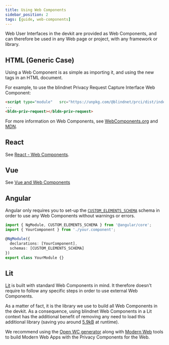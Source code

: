 ```yaml
---
title: Using Web Components
sidebar_position: 2
tags: [guide, web-components]
---
```


Web User Interfaces in the devkit are provided as Web Components, and can therefore be used in any Web page or project, with any framework or library.

## HTML (Generic Case)

Using a Web Component is as simple as importing it, and using the new tags in an HTML document.

For example, to use the blindnet Privacy Request Capture Interface Web Component:

```html
<script type="module"   src="https://unpkg.com/@blindnet/prci/dist/index.core.min.js?module"></script>
...
<bldn-priv-request></bldn-priv-request>
```

For more information on Web Components, see [WebComponents.org](https://www.webcomponents.org/introduction) and [MDN](https://developer.mozilla.org/en-US/docs/Web/Web_Components).

## React

See [React - Web Components](https://reactjs.org/docs/web-components.html).

## Vue

See [Vue and Web Components](https://vuejs.org/guide/extras/web-components.html#building-custom-elements-with-vue)

## Angular

Angular only requires you to set-up the [`CUSTOM_ELEMENTS_SCHEMA`](https://angular.io/api/core/CUSTOM_ELEMENTS_SCHEMA) schema in order to use any Web Components without warnings or errors.

```typescript
import { NgModule, CUSTOM_ELEMENTS_SCHEMA } from '@angular/core';
import { YourComponent } from './your.component';

@NgModule({
  declarations: [YourComponent],
  schemas: [CUSTOM_ELEMENTS_SCHEMA]
})
export class YourModule {}
```

## Lit

[Lit](https://lit.dev/) is built with standard Web Components in mind. It therefore doesn't require to follow any specific steps in order to use external Web Components.

As a matter of fact, it is the library we use to build all Web Components in the devkit. As a consequence, using blindnet Web Components in a Lit context has the additional benefit of removing any need to load this additional library (saving you around [5.9kB](https://bundlephobia.com/package/lit) at runtime).

We recommend using the [Open WC generator](https://open-wc.org/guides/developing-components/getting-started/) along with [Modern Web](https://modern-web.dev/) tools to build Modern Web Apps with the Privacy Components for the Web.
